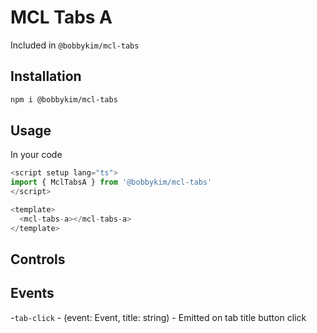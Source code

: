 
<Meta of={Stories} />

# MCL Tabs A

Included in `@bobbykim/mcl-tabs`

## Installation

```sh
npm i @bobbykim/mcl-tabs
```

## Usage

In your code

```js
<script setup lang="ts">
import { MclTabsA } from '@bobbykim/mcl-tabs'
</script>

<template>
  <mcl-tabs-a></mcl-tabs-a>
</template>
```

<Canvas of={Stories.MclTabsAExample} />

## Controls

<Controls of={Stories.MclTabsAExample} />

## Events

-`tab-click` - (event: Event, title: string) - Emitted on tab title button click
